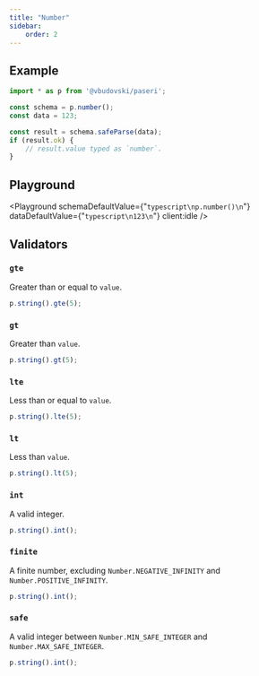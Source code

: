 ```yaml
---
title: "Number"
sidebar:
    order: 2
---
```



## Example

```typescript
import * as p from '@vbudovski/paseri';

const schema = p.number();
const data = 123;

const result = schema.safeParse(data);
if (result.ok) {
    // result.value typed as `number`.
}
```

## Playground

<Playground
    schemaDefaultValue={"```typescript\np.number()\n```"}
    dataDefaultValue={"```typescript\n123\n```"}
    client:idle
/>

## Validators

### `gte`

Greater than or equal to `value`.

```typescript
p.string().gte(5);
```

### `gt`

Greater than `value`.

```typescript
p.string().gt(5);
```

### `lte`

Less than or equal to `value`.

```typescript
p.string().lte(5);
```

### `lt`

Less than `value`.

```typescript
p.string().lt(5);
```

### `int`

A valid integer.

```typescript
p.string().int();
```

### `finite`

A finite number, excluding `Number.NEGATIVE_INFINITY` and `Number.POSITIVE_INFINITY`.

```typescript
p.string().int();
```

### `safe`

A valid integer between `Number.MIN_SAFE_INTEGER` and `Number.MAX_SAFE_INTEGER`.

```typescript
p.string().int();
```
